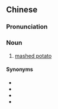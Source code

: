 ==Chinese==
{{zh-forms|type=21}}

===Pronunciation===
{{zh-pron
|m=tǔdòuní
|c=tou2 dau6 nai4
|cat=n
}}

===Noun===
{{zh-noun}}

# [[mashed potato]]

====Synonyms====
* {{zh-l|馬鈴薯泥}}
* {{zh-l|薯泥}}
* {{zh-l|薯蓉}}
* {{zh-l|洋芋泥}}